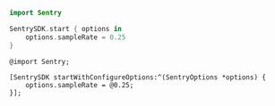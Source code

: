 ```swift {tabTitle:"Swift"}
import Sentry

SentrySDK.start { options in
    options.sampleRate = 0.25
}
```

```objc {tabTitle:"Objective-C"}
@import Sentry;

[SentrySDK startWithConfigureOptions:^(SentryOptions *options) {
    options.sampleRate = @0.25;
}];
```
